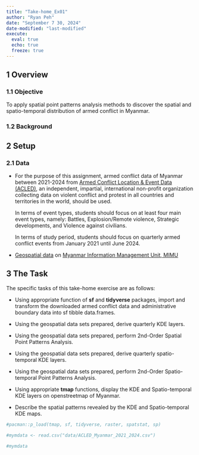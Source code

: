 ---
title: "Take-home_Ex01"
author: "Ryan Peh"
date: "September 7 30, 2024"
date-modified: "last-modified"
execute: 
  eval: true
  echo: true
  freeze: true
---

## **1 Overview**

### **1.1 Objective**

To apply spatial point patterns analysis methods to discover the spatial and spatio-temporal distribution of armed conflict in Myanmar.

### 1.2 Background

## **2 Setup**

### **2.1 Data**

-   For the purpose of this assignment, armed conflict data of Myanmar between 2021-2024 from [Armed Conflict Location & Event Data (ACLED)](https://acleddata.com/), an independent, impartial, international non-profit organization collecting data on violent conflict and protest in all countries and territories in the world, should be used.

    In terms of event types, students should focus on at least four main event types, namely: Battles, Explosion/Remote violence, Strategic developments, and Violence against civilians.

    In terms of study period, students should focus on quarterly armed conflict events from January 2021 until June 2024.

-   [Geospatial data](http://geonode.themimu.info/layers/?limit=100&offset=0) on [Myanmar Information Management Unit, MIMU](http://www.themimu.info/)

## **3 The Task**

The specific tasks of this take-home exercise are as follows:

-   Using appropriate function of **sf** and **tidyverse** packages, import and transform the downloaded armed conflict data and administrative boundary data into sf tibble data.frames.

-   Using the geospatial data sets prepared, derive quarterly KDE layers.

-   Using the geospatial data sets prepared, perform 2nd-Order Spatial Point Patterns Analysis.

-   Using the geospatial data sets prepared, derive quarterly spatio-temporal KDE layers.

-   Using the geospatial data sets prepared, perform 2nd-Order Spatio-temporal Point Patterns Analysis.

-   Using appropriate **tmap** functions, display the KDE and Spatio-temporal KDE layers on openstreetmap of Myanmar.

-   Describe the spatial patterns revealed by the KDE and Spatio-temporal KDE maps.

```{r}
#pacman::p_load(tmap, sf, tidyverse, raster, spatstat, sp)
```

```{r}
#mymdata <- read.csv("data/ACLED_Myanmar_2021_2024.csv")
```

```{r}
#mymdata 
```
